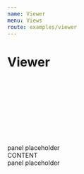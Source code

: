 ```yaml
---
name: Viewer
menu: Views
route: examples/viewer
---
```



# Viewer

<Playground>
  <div>
    <NavBar className="justify-start">
      <div className="m-3">
        <Svg name="logo-ohif" />
      </div>
    </NavBar>
    <div
      className="flex flex-row flex-no-wrap flex-1 items-stretch overflow-hidden w-full"
      style={{ height: 'calc(100vh - 57px' }}
    >
      <SidePanel
        side="left"
        iconName="group-layers"
        iconLabel="Studies"
        componentLabel="Studies"
        defaultIsOpen={false}
      >
        <div className="flex justify-center text-white p-2">
          panel placeholder
        </div>
      </SidePanel>
      <div className="flex flex-1 h-100 overflow-hidden bg-primary-main items-center justify-center text-white">
        CONTENT
      </div>
      <SidePanel
        side="right"
        iconName="list-bullets"
        iconLabel="Measure"
        componentLabel="Measurements"
        defaultIsOpen={false}
      >
        <div className="flex justify-center text-white p-2">
          panel placeholder
        </div>
      </SidePanel>
    </div>
  </div>
</Playground>
